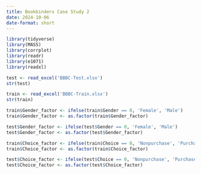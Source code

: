 ```yaml
---
title: Bookbinders Case Study 2
date: 2024-10-06
date-format: short
---
```


```r
library(tidyverse)
library(MASS)
library(corrplot)
library(readr)
library(e1071)
library(readxl)
```
```r
test <- read_excel('BBBC-Test.xlsx')
str(test)
```
```r
train <- read_excel('BBBC-Train.xlsx')
str(train)
```
```r
train$Gender_factor <- ifelse(train$Gender == 0, 'Female', 'Male')
train$Gender_factor <- as.factor(train$Gender_factor)

test$Gender_factor <- ifelse(test$Gender == 0, 'Female', 'Male')
test$Gender_factor <- as.factor(test$Gender_factor)

train$Choice_factor <- ifelse(train$Choice == 0, 'Nonpurchase', 'Purchase')
train$Choice_factor <- as.factor(train$Choice_factor)

test$Choice_factor <- ifelse(test$Choice == 0, 'Nonpurchase', 'Purchase')
test$Choice_factor <- as.factor(test$Choice_factor)
```

